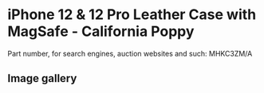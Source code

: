 
# iPhone 12 & 12 Pro Leather Case with MagSafe - California Poppy

Part number, for search engines, auction websites and such: MHKC3ZM/A

## Image gallery

<div style={{ width: '100%', maxWidth: '768px' }}>
<GalleryComponent
    images={[
      {
        original: "/everysource/MHKC3.webp",
        thumbnail: "/everypreview/MHKC3.webp",
      },
      {
        original: "/everysource/MHKC3_AV01.webp",
        thumbnail: "/everypreview/MHKC3_AV01.webp",
      },
      {
        original: "/everysource/MHKC3_AV02.webp",
        thumbnail: "/everypreview/MHKC3_AV02.webp",
      },
      {
        original: "/everysource/MHKC3_AV03.webp",
        thumbnail: "/everypreview/MHKC3_AV03.webp",
      },
      {
        original: "/everysource/MHKC3_AV04.webp",
        thumbnail: "/everypreview/MHKC3_AV04.webp",
      },
      {
        original: "/everysource/MHKC3_AV05.webp",
        thumbnail: "/everypreview/MHKC3_AV05.webp",
      },
      {
        original: "/everysource/MHKC3_AV06.webp",
        thumbnail: "/everypreview/MHKC3_AV06.webp",
      },
      {
        original: "/everysource/MHKC3_AV07.webp",
        thumbnail: "/everypreview/MHKC3_AV07.webp",
      },
      {
        original: "/everysource/MHKC3_AV08.webp",
        thumbnail: "/everypreview/MHKC3_AV08.webp",
      },
      {
        original: "/everysource/MHKC3_AV09.webp",
        thumbnail: "/everypreview/MHKC3_AV09.webp",
      },
      {
        original: "/everysource/MHKC3_AV10.webp",
        thumbnail: "/everypreview/MHKC3_AV10.webp",
      }
    ]}
  />
</div>